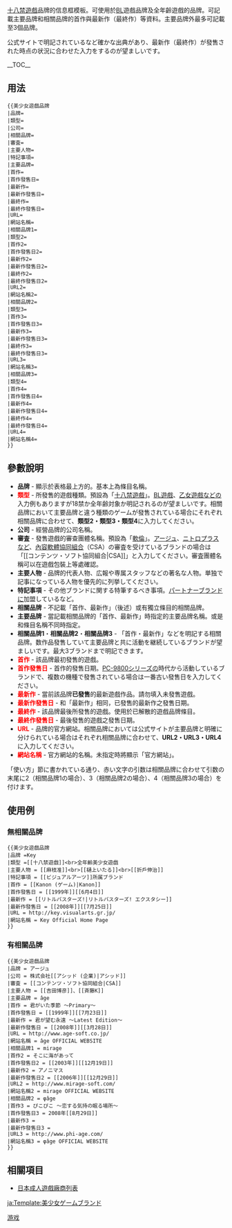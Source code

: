 <includeonly><!-- 在這裡加入模板的保護標識 --></includeonly><noinclude>{{template doc page viewed directly}}</noinclude>
<!-- 在本行下編輯模板說明 -->
<noinclude>{{Documentation subpage|種類=[[Help:テンプレート|テンプレート]]}}</noinclude>
[[十八禁遊戲]]品牌的信息框模板。可使用於[[BL]]遊戲品牌及全年齡遊戲的品牌。可記載主要品牌和相關品牌的首作與最新作（最終作）等資料。主要品牌外最多可記載至3個品牌。

公式サイトで明記されているなど確かな出典があり、最新作（最終作）が發售された時点の状況に合わせた入力をするのが望ましいです。

__TOC__
== 用法 ==
<pre>
{{美少女遊戲品牌
|品牌= 
|類型= 
|公司= 
|相關品牌= 
|審査= 
|主要人物= 
|特記事項= 
|主要品牌= 
|首作= 
|首作發售日= 
|最新作= 
|最新作發售日= 
|最終作= 
|最終作發售日= 
|URL= 
|網站名稱= 
|相關品牌1= 
|類型2= 
|首作2= 
|首作發售日2= 
|最新作2= 
|最新作發售日2= 
|最終作2= 
|最終作發售日2= 
|URL2= 
|網站名稱2= 
|相關品牌2= 
|類型3= 
|首作3= 
|首作發售日3= 
|最新作3= 
|最新作發售日3= 
|最終作3= 
|最終作發售日3= 
|URL3= 
|網站名稱3= 
|相關品牌3= 
|類型4= 
|首作4= 
|首作發售日4= 
|最新作4= 
|最新作發售日4= 
|最終作4= 
|最終作發售日4= 
|URL4= 
|網站名稱4= 
}}
</pre>

== 參數說明 ==
* '''品牌''' - 顯示於表格最上方的。基本上為條目名稱。
* <span style="color:red;">'''類型'''</span> - 所發售的遊戲種類。預設為「[[十八禁遊戲]]」。[[BL遊戲]]、[[乙女遊戲]]などの入力例もありますが18禁か全年齢対象か明記されるのが望ましいです。相關品牌において主要品牌と違う種類のゲームが發售されている場合にそれぞれ相關品牌に合わせて、'''類型2・類型3・類型4'''に入力してください。
* '''公司''' - 經營品牌的公司名稱。
* '''審査''' - 發售遊戲的審查團體名稱。預設為「[[電腦軟體倫理機構|軟倫]]」。[[アージュ]]、[[ニトロプラス]]など、[[內容軟體協同組合]]（CSA）の審査を受けているブランドの場合は「<nowiki>[[コンテンツ・ソフト協同組合|CSA]]</nowiki>」と入力してください。審査團體名稱可以在遊戲包裝上等處確認。
* '''主要人物''' - 品牌的代表人物、広報や専属スタッフなどの著名な人物。単独で記事になっている人物を優先的に列挙してください。
* '''特記事項''' - その他ブランドに関する特筆するべき事項。[[パートナーブランド]]に加盟しているなど。
* '''相關品牌''' - 不記載「首作、最新作」（後述）或有獨立條目的相關品牌。
* '''主要品牌''' - 當記載相關品牌的「首作、最新作」時指定的主要品牌名稱。或是和條目名稱不同時指定。
* '''相關品牌1'''・'''相關品牌2'''・'''相關品牌3''' - 「首作・最新作」などを明記する相關品牌。数作品發售していて主要品牌と共に活動を継続しているブランドが望ましいです。最大3ブランドまで明記できます。
* <span style="color:red;">'''首作'''</span> - 該品牌最初發售的遊戲。
* <span style="color:red;">'''首作發售日'''</span> - 首作的發售日期。[[PC-9800シリーズ]]の時代から活動しているブランドで、複数の機種で發售されている場合は一番古い發售日を入力してください。
* <span style="color:red;">'''最新作'''</span> - 當前該品牌'''已發售'''的最新遊戲作品。請勿填入未發售遊戲。
* <span style="color:red;">'''最新作發售日'''</span> - 和「最新作」相同，已發售的最新作之發售日期。
* <span style="color:red;">'''最終作'''</span> - 該品牌最後所發售的遊戲。使用於已解散的遊戲品牌條目。
* <span style="color:red;">'''最終作發售日'''</span> - 最後發售的遊戲之發售日期。
* <span style="color:red;">'''URL'''</span> - 品牌的官方網站。相關品牌においては公式サイトが主要品牌と明確に分けられている場合はそれぞれ相關品牌に合わせて、'''URL2・URL3・URL4'''に入力してください。
* <span style="color:red;">'''網站名稱'''</span> - 官方網站的名稱。未指定時將顯示「官方網站」。

「使い方」節に書かれている通り、赤い文字の引数は相關品牌に合わせて引数の末尾に2（相關品牌1の場合）、3（相關品牌2の場合）、4（相關品牌3の場合）を付けます。

== 使用例 ==
=== 無相關品牌 ===
{{美少女遊戲品牌
|品牌 =Key
|類型 =[[アダルトゲーム]]<br>全年齢美少女ゲーム
|主要人物 = [[麻枝准]]<br>[[樋上いたる]]<br>[[折戸伸治]]
|特記事項 = [[ビジュアルアーツ]]所属ブランド
|首作 = [[Kanon (ゲーム)|Kanon]]
|首作發售日 = [[1999年]][[6月4日]]
|最新作 = [[リトルバスターズ!|リトルバスターズ! エクスタシー]]
|最新作發售日 = [[2008年]][[7月25日]]
|URL = http://key.visualarts.gr.jp/
|網站名稱 = Key Official Home Page
}}
<pre>
{{美少女遊戲品牌
|品牌 =Key
|類型 =[[十八禁遊戲]]<br>全年齡美少女遊戲
|主要人物 = [[麻枝准]]<br>[[樋上いたる]]<br>[[折戶伸治]]
|特記事項 = [[ビジュアルアーツ]]所属ブランド
|首作 = [[Kanon (ゲーム)|Kanon]]
|首作發售日 = [[1999年]][[6月4日]]
|最新作 = [[リトルバスターズ!|リトルバスターズ! エクスタシー]]
|最新作發售日 = [[2008年]][[7月25日]]
|URL = http://key.visualarts.gr.jp/
|網站名稱 = Key Official Home Page
}}
</pre>
<div style="clear:both"></div>
=== 有相關品牌 ===
{{美少女遊戲品牌
|品牌 = アージュ
|公司 = 株式会社[[アシッド (企業)|アシッド]]
|審査 = [[コンテンツ・ソフト協同組合|CSA]]
|主要人物 = [[吉田博彦]]、[[斉藤K]] 
|主要品牌 = âge
|首作 = 君がいた季節 ～Primary～
|首作發售日 = [[1999年]][[7月23日]]
|最新作 = 君が望む永遠 ～Latest Edition～
|最新作發售日 = [[2008年]][[3月28日]]
|URL = http://www.age-soft.co.jp/
|網站名稱 = âge OFFICIAL WEBSITE
|相關品牌1 = mirage
|首作2 = そこに海があって
|首作發售日2 = [[2003年]][[12月19日]]
|最新作2 = アノニマス
|最新作發售日2 = [[2006年]][[12月29日]]
|URL2 = http://www.mirage-soft.com/
|網站名稱2 = mirage OFFICIAL WEBSITE
|相關品牌2 = φâge
|首作3 = ぴこぴこ ～恋する気持の眠る場所～
|首作發售日3 = 2008年[[8月29日]]
|最新作3 =
|最新作發售日3 =
|URL3 = http://www.phi-age.com/
|網站名稱3 = φâge OFFICIAL WEBSITE
}}
<pre>
{{美少女遊戲品牌
|品牌 = アージュ
|公司 = 株式会社[[アシッド (企業)|アシッド]]
|審査 = [[コンテンツ・ソフト協同組合|CSA]]
|主要人物 = [[吉田博彦]]、[[斉藤K]] 
|主要品牌 = âge
|首作 = 君がいた季節 ～Primary～
|首作發售日 = [[1999年]][[7月23日]]
|最新作 = 君が望む永遠 ～Latest Edition～
|最新作發售日 = [[2008年]][[3月28日]]
|URL = http://www.age-soft.co.jp/
|網站名稱 = âge OFFICIAL WEBSITE
|相關品牌1 = mirage
|首作2 = そこに海があって
|首作發售日2 = [[2003年]][[12月19日]]
|最新作2 = アノニマス
|最新作發售日2 = [[2006年]][[12月29日]]
|URL2 = http://www.mirage-soft.com/
|網站名稱2 = mirage OFFICIAL WEBSITE
|相關品牌2 = φâge
|首作3 = ぴこぴこ ～恋する気持の眠る場所～
|首作發售日3 = 2008年[[8月29日]]
|最新作3 =
|最新作發售日3 =
|URL3 = http://www.phi-age.com/
|網站名稱3 = φâge OFFICIAL WEBSITE
}}
</pre>

== 相關項目 ==
*[[日本成人遊戲廠商列表]]

<includeonly>
<!-- 本行下加入模板的分類 -->
[[Category:电子游戏信息框模板|游戏]]

<!-- 本行下加入模板的跨語言鏈接 -->
[[ja:Template:美少女ゲームブランド]]
</includeonly>